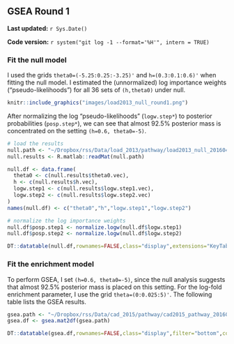 ## GSEA Round 1 {#load2013-1}

**Last updated:** `r Sys.Date()`

**Code version:** `r system("git log -1 --format='%H'", intern = TRUE)`

### Fit the null model

I used the grids `theta0=(-5.25:0.25:-3.25)'` and `h=(0.3:0.1:0.6)'` when fitting the null model. I estimated the (unnormalized) log importance weights ("pseudo-likelihoods") for all 36 sets of `(h,theta0)` under null. 
```r
knitr::include_graphics("images/load2013_null_round1.png")
```

After normalizing the log "pseudo-likelihoods" (`logw.step*`) to posterior probabilities (`posp.step*`), we can see that almost 92.5% posterior mass is concentrated on the setting `(h=0.6, theta0=-5)`.
```r
# load the results
null.path <- "~/Dropbox/rss/Data/load_2013/pathway/load2013_null_201604.mat"
null.results <- R.matlab::readMat(null.path)

null.df <- data.frame(
  theta0 <- c(null.results$theta0.vec),
  h <- c(null.results$h.vec),
  logw.step1 <- c(null.results$logw.step1.vec),
  logw.step2 <- c(null.results$logw.step2.vec)
)
names(null.df) <- c("theta0","h","logw.step1","logw.step2")

# normalize the log importance weights
null.df$posp.step1 <- normalize.logw(null.df$logw.step1)
null.df$posp.step2 <- normalize.logw(null.df$logw.step2)
```

```r
DT::datatable(null.df,rownames=FALSE,class="display",extensions="KeyTable",options=list(keys=TRUE)) %>% DT::formatRound(c("logw.step1","logw.step2"), 2) %>% DT::formatRound(c("posp.step1","posp.step2"), 4)
```

### Fit the enrichment model

To perform GSEA, I set `(h=0.6, theta0=-5)`, since the null analysis suggests that almost 92.5% posterior mass is placed on this setting. For the log-fold enrichment parameter, I use the grid `theta=(0:0.025:5)'`. The following table lists the GSEA results. 
```r
gsea.path <- "~/Dropbox/rss/Data/cad_2015/pathway/cad2015_pathway_201604.mat"
gsea.df <- gsea.mat2df(gsea.path) 
```

```r
DT::datatable(gsea.df,rownames=FALSE,class="display",filter="bottom",colnames = c("gene"="numgene","snp"="numsnps"),extensions="FixedColumns",options=list(dom='lftp',scrollX=TRUE,fixedColumns=TRUE)) %>% DT::formatRound(c("log10.bf","theta.95lb","theta.95ub"), 2) %>% DT::formatRound(c("theta.mean"), 3)
```


